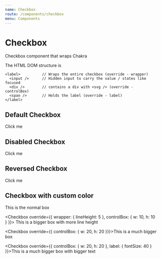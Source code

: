 ```yaml
---
name: Checkbox
route: /components/checkbox
menu: Components
---
```




# Checkbox

Checkbox component that wraps Chakra

The HTML DOM structure is

```
<label>          // Wraps the entire checkbox (override - wrapper)
  <input />      // Hidden input to carry the value / states like focused
  <div />        // contains a div with <svg /> (override - controlBox)
  <span />       // Holds the label (override - label)
</label>
```

## Default Checkbox
<Playground>
  <Checkbox>Click me</Checkbox>
</Playground>

## Disabled Checkbox
<Playground>
  <Checkbox isDisabled={true}>Click me</Checkbox>
</Playground>

## Reversed Checkbox
<Playground>
  <Checkbox isReversed={true}>Click me</Checkbox>
</Playground>

## Checkbox with custom color
<Playground>
  <Checkbox>This is the normal box</Checkbox>

  <Checkbox override={{
    wrapper: { lineHeight: 5 },
    controlBox: { w: 10, h: 10 }
  }}>
    This is a bigger box with more line height
  </Checkbox>

  <Checkbox override={{ controlBox: { w: 20, h: 20 }}}>This is a much bigger box</Checkbox>

  <Checkbox override={{
    controlBox: { w: 20, h: 20 },
    label: { fontSize: 40 }
  }}>This is a much bigger box with bigger text</Checkbox>
</Playground>
